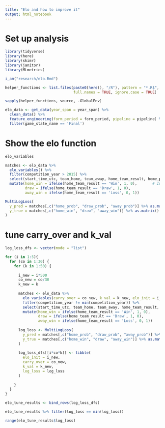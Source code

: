 ```yaml
---
title: "Elo and how to improve it"
output: html_notebook
---
```


# Set up analysis

```r
library(tidyverse)
library(here)
library(skimr)
library(janitor)
library(MLmetrics)

i_am("research/elo.Rmd")

helper_functions <- list.files(paste0(here(), "/R"), pattern = "*.R$", 
                               full.names = TRUE, ignore.case = TRUE)

sapply(helper_functions, source, .GlobalEnv)
```

```r
elo_data <- get_data(year_span = year_span) %>%
  clean_data() %>%
  feature_engineering(form_period = form_period, pipeline = pipeline) %>%
  filter(game_state_name == 'Final')
```

# Show the elo function

```r
elo_variables
```


```r
matches <- elo_data %>%
  elo_variables() %>%
  filter(competition_year > 2015) %>%
  select(start_time_utc, team_home, team_away, home_team_result, home_prob, draw_prob, away_prob) %>%
  mutate(home_win = ifelse(home_team_result == 'Win', 1, 0),       # Include new columns which show the true outcome of the match
         draw = ifelse(home_team_result == 'Draw', 1, 0),
         away_win = ifelse(home_team_result == 'Loss', 0, 1))

MultiLogLoss(
  y_pred = matches[,c("home_prob", "draw_prob", "away_prob")] %>% as.matrix(),
  y_true = matches[,c("home_win", "draw", "away_win")] %>% as.matrix()
)
```

# tune carry_over and k_val

```r
log_loss_dfs <- vector(mode = "list")

for (i in 1:5){
  for (co in 1:30) {
    for (k in 1:50) {
      
      i_new = i*500
      co_new = co/30
      k_new = k
      
      matches <- elo_data %>%
        elo_variables(carry_over = co_new, k_val = k_new, elo_init = i_new) %>%
        filter(competition_year != min(competition_year)) %>%
        select(start_time_utc, team_home, team_away, home_team_result, home_prob, draw_prob, away_prob) %>%
        mutate(home_win = ifelse(home_team_result == 'Win', 1, 0),
               draw = ifelse(home_team_result == 'Draw', 1, 0),
               away_win = ifelse(home_team_result == 'Loss', 0, 1))
      
      log_loss <- MultiLogLoss(
        y_pred = matches[,c("home_prob", "draw_prob", "away_prob")] %>% as.matrix(),
        y_true = matches[,c("home_win", "draw", "away_win")] %>% as.matrix()
      )
      
      log_loss_dfs[[i*co*k]] <- tibble(
        elo_init = i_new,
        carry_over = co_new,
        k_val = k_new,
        log_loss = log_loss
      )
  
    }
  }
}

elo_tune_results <- bind_rows(log_loss_dfs)

elo_tune_results %>% filter(log_loss == min(log_loss))
```

```r
range(elo_tune_results$log_loss)
```






